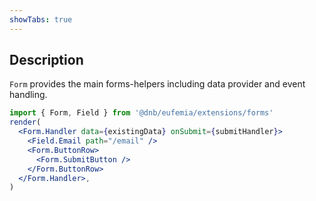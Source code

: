```yaml
---
showTabs: true
---
```


## Description

`Form` provides the main forms-helpers including data provider and event handling.

```jsx
import { Form, Field } from '@dnb/eufemia/extensions/forms'
render(
  <Form.Handler data={existingData} onSubmit={submitHandler}>
    <Field.Email path="/email" />
    <Form.ButtonRow>
      <Form.SubmitButton />
    </Form.ButtonRow>
  </Form.Handler>,
)
```
